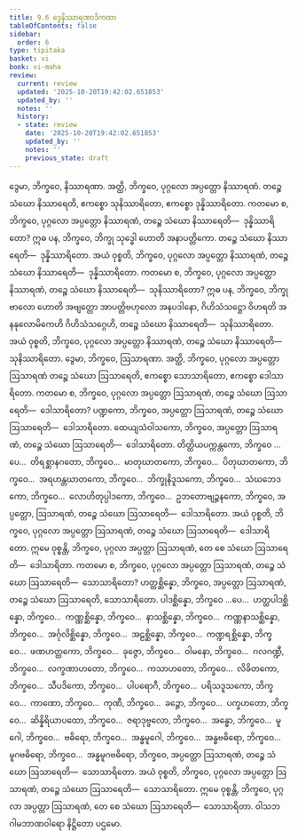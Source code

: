 ```yaml
---
title: 9.6 ဒွေနိဿာရဏာဒိကထာ
tableOfContents: false
sidebar:
  order: 6
type: tipitaka
basket: vi
book: vi-maha
review:
  current: review
  updated: '2025-10-20T19:42:02.651853'
  updated_by: ''
  notes: ''
  history:
  - state: review
    date: '2025-10-20T19:42:02.651853'
    updated_by: ''
    notes: ''
    previous_state: draft
---
```



<DynamicBreadcrumb />


<ReviewStatus review={frontmatter.review} showDetails={true} />

<HypothesisAnnotation frontmatter={frontmatter} />

<Division number="395" book="vi-maha" e="ch" v="3" p="443">

<Paragraph number="1809" book="vi-maha">
ဒွေမာ, ဘိက္ခဝေ, နိဿာရဏာ. အတ္ထိ, ဘိက္ခဝေ, ပုဂ္ဂလော အပ္ပတ္တော နိဿာရဏံ. တဉ္စေ သံဃော နိဿာရေတိ, ဧကစ္စော သုနိဿာရိတော, ဧကစ္စော ဒုန္နိဿာရိတော. ကတမော စ, ဘိက္ခဝေ, ပုဂ္ဂလော အပ္ပတ္တော နိဿာရဏံ, တဉ္စေ သံဃော နိဿာရေတိ—  ဒုန္နိဿာရိတော? ဣဓ ပန, ဘိက္ခဝေ, ဘိက္ခု သုဒ္ဓေါ ဟောတိ အနာပတ္တိကော. တဉ္စေ သံဃော နိဿာရေတိ—  ဒုန္နိဿာရိတော. အယံ ဝုစ္စတိ, ဘိက္ခဝေ, ပုဂ္ဂလော အပ္ပတ္တော နိဿာရဏံ, တဉ္စေ သံဃော နိဿာရေတိ—  ဒုန္နိဿာရိတော.
</Paragraph>

<Paragraph number="1810" book="vi-maha">
ကတမော စ, ဘိက္ခဝေ, ပုဂ္ဂလော အပ္ပတ္တော နိဿာရဏံ, တဉ္စေ သံဃော နိဿာရေတိ—  သုနိဿာရိတော? ဣဓ ပန, ဘိက္ခဝေ, ဘိက္ခု ဗာလော ဟောတိ အဗျတ္တော အာပတ္တိဗဟုလော အနပဒါနော, ဂိဟိသံသဋ္ဌော ဝိဟရတိ အနနုလောမိကေဟိ ဂိဟိသံသဂ္ဂေဟိ, တဉ္စေ သံဃော နိဿာရေတိ—  သုနိဿာရိတော. အယံ ဝုစ္စတိ, ဘိက္ခဝေ, ပုဂ္ဂလော အပ္ပတ္တော နိဿာရဏံ, တဉ္စေ သံဃော နိဿာရေတိ—  သုနိဿာရိတော.
</Paragraph>

</Division>
<Division number="396" book="vi-maha" e="ch" v="3" p="443">

<Paragraph number="1811" book="vi-maha">
ဒွေမာ, ဘိက္ခဝေ, ဩသာရဏာ. အတ္ထိ, ဘိက္ခဝေ, ပုဂ္ဂလော အပ္ပတ္တော ဩသာရဏံ တဉ္စေ သံဃော ဩသာရေတိ, ဧကစ္စော သောသာရိတော, ဧကစ္စော ဒေါသာရိတော. ကတမော စ, ဘိက္ခဝေ, ပုဂ္ဂလော အပ္ပတ္တော ဩသာရဏံ, တဉ္စေ သံဃော ဩသာရေတိ—  ဒေါသာရိတော? ပဏ္ဍကော, ဘိက္ခဝေ, အပ္ပတ္တော ဩသာရဏံ, တဉ္စေ သံဃော ဩသာရေတိ—  ဒေါသာရိတော. ထေယျသံဝါသကော, ဘိက္ခဝေ, အပ္ပတ္တော ဩသာရဏံ, တဉ္စေ သံဃော ဩသာရေတိ—  ဒေါသာရိတော. တိတ္ထိယပက္ကန္တကော, ဘိက္ခဝေ …ပေ…  တိရစ္ဆာနဂတော, ဘိက္ခဝေ…  မာတုဃာတကော, ဘိက္ခဝေ…  ပိတုဃာတကော, ဘိက္ခဝေ…  အရဟန္တဃာတကော, ဘိက္ခဝေ…  ဘိက္ခုနိဒူသကော, ဘိက္ခဝေ…  သံဃဘေဒကော, ဘိက္ခဝေ…  လောဟိတုပ္ပါဒကော, ဘိက္ခဝေ…  ဥဘတောဗျဉ္ဇနကော, ဘိက္ခဝေ, အပ္ပတ္တော, ဩသာရဏံ, တဉ္စေ သံဃော ဩသာရေတိ—  ဒေါသာရိတော. အယံ ဝုစ္စတိ, ဘိက္ခဝေ, ပုဂ္ဂလော အပ္ပတ္တော ဩသာရဏံ, တဉ္စေ သံဃော ဩသာရေတိ—  ဒေါသာရိတော. ဣမေ ဝုစ္စန္တိ, ဘိက္ခဝေ, ပုဂ္ဂလာ အပ္ပတ္တာ ဩသာရဏံ, တေ စေ သံဃော ဩသာရေတိ—  ဒေါသာရိတာ.
</Paragraph>

<Paragraph number="1812" book="vi-maha">
ကတမော စ, ဘိက္ခဝေ, ပုဂ္ဂလော အပ္ပတ္တော ဩသာရဏံ, တဉ္စေ သံဃော ဩသာရေတိ—  သောသာရိတော? ဟတ္ထစ္ဆိန္နော, ဘိက္ခဝေ, အပ္ပတ္တော ဩသာရဏံ, တဉ္စေ သံဃော ဩသာရေတိ, သောသာရိတော. ပါဒစ္ဆိန္နော, ဘိက္ခဝေ …ပေ…  ဟတ္ထပါဒစ္ဆိန္နော, ဘိက္ခဝေ…  ကဏ္ဏစ္ဆိန္နော, ဘိက္ခဝေ…  နာသစ္ဆိန္နော, ဘိက္ခဝေ…  ကဏ္ဏနာသစ္ဆိန္နော, ဘိက္ခဝေ…  အင်္ဂုလိစ္ဆိန္နော, ဘိက္ခဝေ…  အဠစ္ဆိန္နော, ဘိက္ခဝေ…  ကဏ္ဍရစ္ဆိန္နော, ဘိက္ခဝေ…  ဖဏဟတ္ထကော, ဘိက္ခဝေ…  ခုဇ္ဇော, ဘိက္ခဝေ…  ဝါမနော, ဘိက္ခဝေ…  ဂလဂဏ္ဍီ, ဘိက္ခဝေ…  လက္ခဏာဟတော, ဘိက္ခဝေ…  ကသာဟတော, ဘိက္ခဝေ…  လိခိတကော, ဘိက္ခဝေ…  သီပဒိကော, ဘိက္ခဝေ…  ပါပရောဂီ, ဘိက္ခဝေ…  ပရိသဒူသကော, ဘိက္ခဝေ…  ကာဏော, ဘိက္ခဝေ…  ကုဏီ, ဘိက္ခဝေ…  ခဉ္ဇော, ဘိက္ခဝေ…  ပက္ခဟတော, ဘိက္ခဝေ…  ဆိန္နိရိယာပထော, ဘိက္ခဝေ…  ဇရာဒုဗ္ဗလော, ဘိက္ခဝေ…  အန္ဓော, ဘိက္ခဝေ…  မူဂေါ, ဘိက္ခဝေ…  ဗဓိရော, ဘိက္ခဝေ…  အန္ဓမူဂေါ, ဘိက္ခဝေ…  အန္ဓဗဓိရော, ဘိက္ခဝေ…  မူဂဗဓိရော, ဘိက္ခဝေ…  အန္ဓမူဂဗဓိရော, ဘိက္ခဝေ, အပ္ပတ္တော ဩသာရဏံ, တဉ္စေ သံဃော ဩသာရေတိ—  သောသာရိတော. အယံ ဝုစ္စတိ, ဘိက္ခဝေ, ပုဂ္ဂလော အပ္ပတ္တော ဩသာရဏံ, တဉ္စေ သံဃော ဩသာရေတိ—  သောသာရိတော. ဣမေ ဝုစ္စန္တိ, ဘိက္ခဝေ, ပုဂ္ဂလာ အပ္ပတ္တာ ဩသာရဏံ, တေ စေ သံဃော ဩသာရေတိ—  သောသာရိတာ.

</Paragraph>
</Division>

<Paragraph number="1813" type="center" book="vi-maha">
ဝါသဘဂါမဘာဏဝါရော နိဋ္ဌိတော ပဌမော.
</Paragraph>